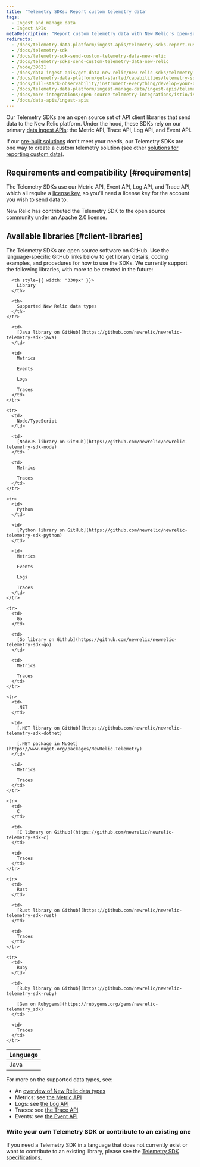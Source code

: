 ```yaml
---
title: 'Telemetry SDKs: Report custom telemetry data'
tags:
  - Ingest and manage data
  - Ingest APIs
metaDescription: "Report custom telemetry data with New Relic's open-source Telemetry SDKs."
redirects:
  - /docs/telemetry-data-platform/ingest-apis/telemetry-sdks-report-custom-telemetry-data
  - /docs/telemetry-sdk
  - /docs/telemetry-sdk-send-custom-telemetry-data-new-relic
  - /docs/telemetry-sdks-send-custom-telemetry-data-new-relic
  - /node/39621
  - /docs/data-ingest-apis/get-data-new-relic/new-relic-sdks/telemetry-sdks-send-custom-telemetry-data-new-relic
  - /docs/telemetry-data-platform/get-started/capabilities/telemetry-sdks-send-custom-telemetry-data-new-relic
  - /docs/full-stack-observability/instrument-everything/develop-your-own-integrations/new-relic-telemetry-sdk
  - /docs/telemetry-data-platform/ingest-manage-data/ingest-apis/telemetry-sdks-report-custom-telemetry-data
  - /docs/more-integrations/open-source-telemetry-integrations/istio/istio-adapter
  - /docs/data-apis/ingest-apis
---
```


Our Telemetry SDKs are an open source set of API client libraries that send data to the New Relic platform. Under the hood, these SDKs rely on our primary [data ingest APIs](/docs/data-apis/ingest-apis): the Metric API, Trace API, Log API, and Event API. 

If our [pre-built solutions](https://newrelic.com/instant-observability) don't meet your needs, our Telemetry SDKs are one way to create a custom telemetry solution (see other [solutions for reporting custom data](/docs/data-apis/custom-data/intro-custom-data)). 

## Requirements and compatibility [#requirements]

The Telemetry SDKs use our Metric API, Event API, Log API, and Trace API, which all require a [license key](/docs/apis/intro-apis/new-relic-api-keys/#ingest-license-key), so you'll need a license key for the account you wish to send data to.

<Callout variant="tip">
  New Relic has contributed the Telemetry SDK to the open source community under an Apache 2.0 license.
</Callout>

## Available libraries [#client-libraries]

The Telemetry SDKs are open source software on GitHub. Use the language-specific GitHub links below to get library details, coding examples, and procedures for how to use the SDKs. We currently support the following libraries, with more to be created in the future:

<table>
  <thead>
    <tr>
      <th style={{ width: "190px" }}>
        Language
      </th>

      <th style={{ width: "330px" }}>
        Library
      </th>

      <th>
        Supported New Relic data types
      </th>
    </tr>
  </thead>

  <tbody>
    <tr>
      <td>
        Java
      </td>

      <td>
        [Java library on GitHub](https://github.com/newrelic/newrelic-telemetry-sdk-java)
      </td>

      <td>
        Metrics

        Events

        Logs

        Traces
      </td>
    </tr>

    <tr>
      <td>
        Node/TypeScript
      </td>

      <td>
        [NodeJS library on GitHub](https://github.com/newrelic/newrelic-telemetry-sdk-node)
      </td>

      <td>
        Metrics

        Traces
      </td>
    </tr>

    <tr>
      <td>
        Python
      </td>

      <td>
        [Python library on GitHub](https://github.com/newrelic/newrelic-telemetry-sdk-python)
      </td>

      <td>
        Metrics

        Events

        Logs

        Traces
      </td>
    </tr>

    <tr>
      <td>
        Go
      </td>

      <td>
        [Go library on Github](https://github.com/newrelic/newrelic-telemetry-sdk-go)
      </td>

      <td>
        Metrics

        Traces
      </td>
    </tr>

    <tr>
      <td>
        .NET
      </td>

      <td>
        [.NET library on GitHub](https://github.com/newrelic/newrelic-telemetry-sdk-dotnet)

        [.NET package in NuGet](https://www.nuget.org/packages/NewRelic.Telemetry)
      </td>

      <td>
        Metrics

        Traces
      </td>
    </tr>

    <tr>
      <td>
        C
      </td>

      <td>
        [C library on Github](https://github.com/newrelic/newrelic-telemetry-sdk-c)
      </td>

      <td>
        Traces
      </td>
    </tr>

    <tr>
      <td>
        Rust
      </td>

      <td>
        [Rust library on Github](https://github.com/newrelic/newrelic-telemetry-sdk-rust)
      </td>

      <td>
        Traces
      </td>
    </tr>

    <tr>
      <td>
        Ruby
      </td>

      <td>
        [Ruby library on Github](https://github.com/newrelic/newrelic-telemetry-sdk-ruby)

        [Gem on Rubygems](https://rubygems.org/gems/newrelic-telemetry_sdk)
      </td>

      <td>
        Traces
      </td>
    </tr>
  </tbody>
</table>

For more on the supported data types, see:

* An [overview of New Relic data types](/docs/telemetry-data-platform/ingest-manage-data/understand-data/new-relic-data-types)
* Metrics: see [the Metric API](/docs/data-ingest-apis/get-data-new-relic/metric-api/introduction-metric-api)
* Logs: see [the Log API](/docs/telemetry-data-platform/get-data/apis/introduction-log-api)
* Traces: see [the Trace API](/docs/understand-dependencies/distributed-tracing/trace-api/introduction-trace-api)
* Events: see [the Event API](/docs/telemetry-data-platform/ingest-manage-data/ingest-apis/intro-event-api)

### Write your own Telemetry SDK or contribute to an existing one

If you need a Telemetry SDK in a language that does not currently exist or want to contribute to an existing library, please see the [Telemetry SDK specifications](https://github.com/newrelic/newrelic-telemetry-sdk-specs).
